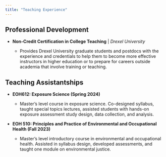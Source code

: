 ```yaml
---
title: "Teaching Experience"
---
```


<h2>Professional Development</h2>

-   **Non-Credit Certification in College Teaching** \| *Drexel University*

    -   Provides Drexel University graduate students and postdocs with the experience and credentials to help them to become more effective instructors in higher education or to prepare for careers outside academia that involve training or teaching.

<h2>Teaching Assistantships</h2>

-   **EOH612: Exposure Science (Spring 2024)**

    -   Master's level course in exposure science. Co-designed syllabus, taught special topics lectures, assisted students with hands-on exposure assessment study design, data collection, and analysis.

-   **EOH 510: Principles and Practice of Environmental and Occupational Health (Fall 2023)**

    -   Master's level introductory course in environmental and occupational health. Assisted in syllabus design, developed assessments, and taught one module on environmental justice.
